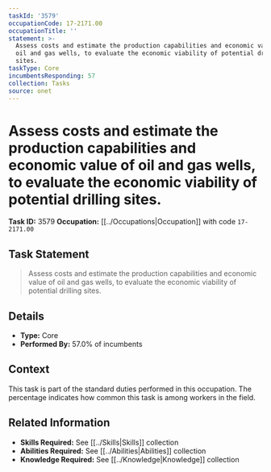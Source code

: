 ```yaml
---
taskId: '3579'
occupationCode: 17-2171.00
occupationTitle: ''
statement: >-
  Assess costs and estimate the production capabilities and economic value of
  oil and gas wells, to evaluate the economic viability of potential drilling
  sites.
taskType: Core
incumbentsResponding: 57
collection: Tasks
source: onet
---
```

# Assess costs and estimate the production capabilities and economic value of oil and gas wells, to evaluate the economic viability of potential drilling sites.

**Task ID:** 3579
**Occupation:** [[../Occupations|Occupation]] with code `17-2171.00`

## Task Statement

> Assess costs and estimate the production capabilities and economic value of oil and gas wells, to evaluate the economic viability of potential drilling sites.

## Details

- **Type:** Core
- **Performed By:** 57.0% of incumbents

## Context

This task is part of the standard duties performed in this occupation. The percentage indicates how common this task is among workers in the field.

## Related Information

- **Skills Required:** See [[../Skills|Skills]] collection
- **Abilities Required:** See [[../Abilities|Abilities]] collection
- **Knowledge Required:** See [[../Knowledge|Knowledge]] collection
